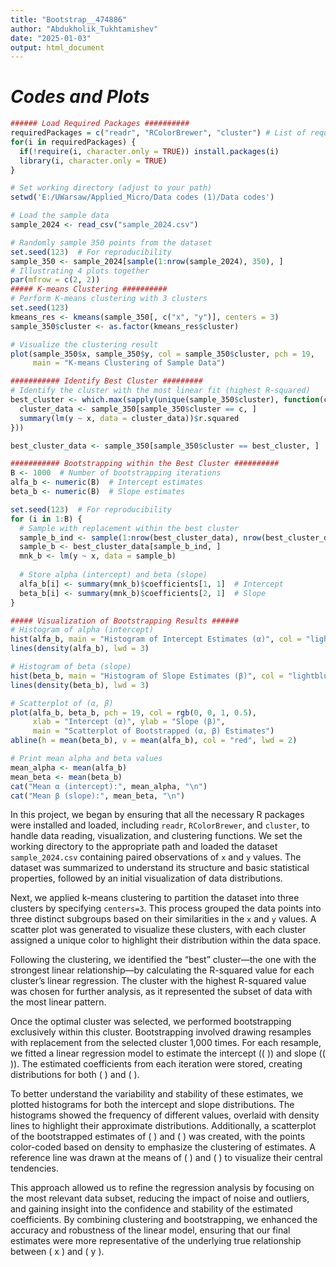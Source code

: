 ---
title: "Bootstrap__474886"
author: "Abdukholik_Tukhtamishev"
date: "2025-01-03"
output: html_document
---
# ***Codes and Plots***
```{r}
###### Load Required Packages ##########
requiredPackages = c("readr", "RColorBrewer", "cluster") # List of required packages
for(i in requiredPackages) {
  if(!require(i, character.only = TRUE)) install.packages(i)
  library(i, character.only = TRUE)
}

# Set working directory (adjust to your path)
setwd('E:/UWarsaw/Applied_Micro/Data codes (1)/Data codes')

# Load the sample data
sample_2024 <- read_csv("sample_2024.csv")

# Randomly sample 350 points from the dataset
set.seed(123)  # For reproducibility
sample_350 <- sample_2024[sample(1:nrow(sample_2024), 350), ]
# Illustrating 4 plots together
par(mfrow = c(2, 2))
##### K-means Clustering ##########
# Perform K-means clustering with 3 clusters
set.seed(123)
kmeans_res <- kmeans(sample_350[, c("x", "y")], centers = 3)
sample_350$cluster <- as.factor(kmeans_res$cluster)

# Visualize the clustering result
plot(sample_350$x, sample_350$y, col = sample_350$cluster, pch = 19,
     main = "K-means Clustering of Sample Data")

########### Identify Best Cluster #########
# Identify the cluster with the most linear fit (highest R-squared)
best_cluster <- which.max(sapply(unique(sample_350$cluster), function(c) {
  cluster_data <- sample_350[sample_350$cluster == c, ]
  summary(lm(y ~ x, data = cluster_data))$r.squared
}))

best_cluster_data <- sample_350[sample_350$cluster == best_cluster, ]

########### Bootstrapping within the Best Cluster ##########
B <- 1000  # Number of bootstrapping iterations
alfa_b <- numeric(B)  # Intercept estimates
beta_b <- numeric(B)  # Slope estimates

set.seed(123)  # For reproducibility
for (i in 1:B) {
  # Sample with replacement within the best cluster
  sample_b_ind <- sample(1:nrow(best_cluster_data), nrow(best_cluster_data), replace = TRUE)
  sample_b <- best_cluster_data[sample_b_ind, ]
  mnk_b <- lm(y ~ x, data = sample_b)
  
  # Store alpha (intercept) and beta (slope)
  alfa_b[i] <- summary(mnk_b)$coefficients[1, 1]  # Intercept
  beta_b[i] <- summary(mnk_b)$coefficients[2, 1]  # Slope
}

##### Visualization of Bootstrapping Results ######
# Histogram of alpha (intercept)
hist(alfa_b, main = "Histogram of Intercept Estimates (α)", col = "lightblue", breaks = 50, probability = TRUE)
lines(density(alfa_b), lwd = 3)

# Histogram of beta (slope)
hist(beta_b, main = "Histogram of Slope Estimates (β)", col = "lightblue", breaks = 50, probability = TRUE)
lines(density(beta_b), lwd = 3)

# Scatterplot of (α, β)
plot(alfa_b, beta_b, pch = 19, col = rgb(0, 0, 1, 0.5), 
     xlab = "Intercept (α)", ylab = "Slope (β)", 
     main = "Scatterplot of Bootstrapped (α, β) Estimates")
abline(h = mean(beta_b), v = mean(alfa_b), col = "red", lwd = 2)

# Print mean alpha and beta values
mean_alpha <- mean(alfa_b)
mean_beta <- mean(beta_b)
cat("Mean α (intercept):", mean_alpha, "\n")
cat("Mean β (slope):", mean_beta, "\n")

```
In this project, we began by ensuring that all the necessary R packages were installed and loaded, including `readr`, `RColorBrewer`, and `cluster`, to handle data reading, visualization, and clustering functions. We set the working directory to the appropriate path and loaded the dataset `sample_2024.csv` containing paired observations of `x` and `y` values. The dataset was summarized to understand its structure and basic statistical properties, followed by an initial visualization of data distributions.

Next, we applied k-means clustering to partition the dataset into three clusters by specifying `centers=3`. This process grouped the data points into three distinct subgroups based on their similarities in the `x` and `y` values. A scatter plot was generated to visualize these clusters, with each cluster assigned a unique color to highlight their distribution within the data space.

Following the clustering, we identified the "best" cluster—the one with the strongest linear relationship—by calculating the R-squared value for each cluster's linear regression. The cluster with the highest R-squared value was chosen for further analysis, as it represented the subset of data with the most linear pattern.

Once the optimal cluster was selected, we performed bootstrapping exclusively within this cluster. Bootstrapping involved drawing resamples with replacement from the selected cluster 1,000 times. For each resample, we fitted a linear regression model to estimate the intercept (\( \alpha \)) and slope (\( \beta \)). The estimated coefficients from each iteration were stored, creating distributions for both \( \alpha \) and \( \beta \).

To better understand the variability and stability of these estimates, we plotted histograms for both the intercept and slope distributions. The histograms showed the frequency of different values, overlaid with density lines to highlight their approximate distributions. Additionally, a scatterplot of the bootstrapped estimates of \( \alpha \) and \( \beta \) was created, with the points color-coded based on density to emphasize the clustering of estimates. A reference line was drawn at the means of \( \alpha \) and \( \beta \) to visualize their central tendencies.

This approach allowed us to refine the regression analysis by focusing on the most relevant data subset, reducing the impact of noise and outliers, and gaining insight into the confidence and stability of the estimated coefficients. By combining clustering and bootstrapping, we enhanced the accuracy and robustness of the linear model, ensuring that our final estimates were more representative of the underlying true relationship between \( x \) and \( y \).




